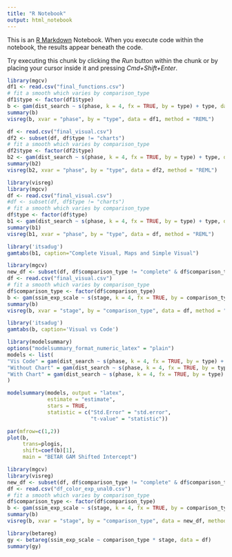 ```yaml
---
title: "R Notebook"
output: html_notebook
---
```


This is an [R Markdown](http://rmarkdown.rstudio.com) Notebook. When you execute code within the notebook, the results appear beneath the code. 

Try executing this chunk by clicking the *Run* button within the chunk or by placing your cursor inside it and pressing *Cmd+Shift+Enter*. 

```r
library(mgcv)
df1 <- read.csv("final_functions.csv")
# fit a smooth which varies by comparison_type
df1$type <- factor(df1$type)
b <- gam(dist_search ~ s(phase, k = 4, fx = TRUE, by = type) + type, data = df1, family = betar(link="logit"), method = "REML")
summary(b)
visreg(b, xvar = "phase", by = "type", data = df1, method = "REML")
```

```r
df <- read.csv("final_visual.csv")
df2 <- subset(df, df$type != "charts")  
# fit a smooth which varies by comparison_type
df2$type <- factor(df2$type)
b2 <- gam(dist_search ~ s(phase, k = 4, fx = TRUE, by = type) + type, data = df2, family = betar(link="logit"), method = "REML")
summary(b2)
visreg(b2, xvar = "phase", by = "type", data = df2, method = "REML")
```

```r
library(visreg)
library(mgcv)
df <- read.csv("final_visual.csv")
#df <- subset(df, df$type != "charts")  
# fit a smooth which varies by comparison_type
df$type <- factor(df$type)
b1 <- gam(dist_search ~ s(phase, k = 4, fx = TRUE, by = type) + type, data = df, family = betar(link="logit"), method = "REML")
summary(b1)
visreg(b1, xvar = "phase", by = "type", data = df, method = "REML")
```

```r
library('itsadug')
gamtabs(b1, caption="Complete Visual, Maps and Simple Visual")
```




```r
library(mgcv)
new_df <- subset(df, df$comparison_type != "complete" & df$comparison_type != "charts")  
df <- read.csv("final_visual.csv")
# fit a smooth which varies by comparison_type
df$comparison_type <- factor(df$comparison_type)
b <- gam(ssim_exp_scale ~ s(stage, k = 4, fx = TRUE, by = comparison_type) + comparison_type, data = df, family = betar(link="logit"), method = "REML")
summary(b)
visreg(b, xvar = "stage", by = "comparison_type", data = df, method = "REML")
```


```r
library('itsadug')
gamtabs(b, caption='Visual vs Code')
```


```r
library(modelsummary)
options("modelsummary_format_numeric_latex" = "plain")
models <- list(
"Vis Code" = gam(dist_search ~ s(phase, k = 4, fx = TRUE, by = type) + type, data = df1, family = betar(link="logit"), method = "REML"),
"Without Chart" = gam(dist_search ~ s(phase, k = 4, fx = TRUE, by = type) + type, data = df2, family = betar(link="logit"), method = "REML"),
"With Chart" = gam(dist_search ~ s(phase, k = 4, fx = TRUE, by = type) + type, data = df, family = betar(link="logit"), method = "REML")
)

modelsummary(models, output = "latex",
             estimate = "estimate",
             stars = TRUE,              
             statistic = c("Std.Error" = "std.error", 
                           "t-value" = "statistic"))
```




```r
par(mfrow=c(1,2))
plot(b,
     trans=plogis,
     shift=coef(b)[1],
     main = "BETAR GAM Shifted Intercept")
```

```r
library(mgcv)
library(visreg)
new_df <- subset(df, df$comparison_type != "complete" & df$comparison_type != "simple")  
df <- read.csv("df_color_exp_unal0.csv")
# fit a smooth which varies by comparison_type
df$comparison_type <- factor(df$comparison_type)
b <- gam(ssim_exp_scale ~ s(stage, k = 4, fx = TRUE, by = comparison_type) + comparison_type, data = new_df, family = quasibinomial(), method = "REML")
summary(b)
visreg(b, xvar = "stage", by = "comparison_type", data = new_df, method = "REML")
```


```r
library(betareg)
gy <- betareg(ssim_exp_scale ~ comparison_type * stage, data = df)
summary(gy)
```

